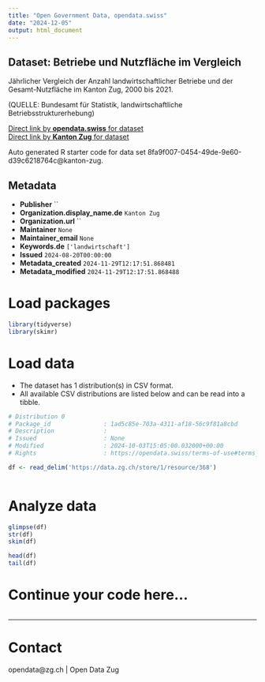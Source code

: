 ```yaml
---
title: "Open Government Data, opendata.swiss"
date: "2024-12-05"
output: html_document
---
```


## Dataset: Betriebe und Nutzfläche im Vergleich

Jährlicher Vergleich der Anzahl landwirtschaftlicher Betriebe und der Gesamt-Nutzfläche im Kanton Zug, 2000 bis 2021.

(QUELLE: Bundesamt für Statistik, landwirtschaftliche Betriebsstrukturerhebung)

[Direct link by **opendata.swiss** for dataset](https://opendata.swiss/de/dataset/betriebe-und-nutzflache-im-vergleich)<br>
[Direct link by **Kanton Zug** for dataset](https://www.zg.ch/behoerden/gesundheitsdirektion/statistikfachstelle/themen/land-und-forstwirtschaft/landwirtschaft)

Auto generated R starter code for data set 8fa9f007-0454-49de-9e60-d39c6218764c@kanton-zug.

## Metadata

- **Publisher** ``
- **Organization.display_name.de** `Kanton Zug`
- **Organization.url** ``
- **Maintainer** `None`
- **Maintainer_email** `None`
- **Keywords.de** `['landwirtschaft']`
- **Issued** `2024-08-20T00:00:00`
- **Metadata_created** `2024-11-29T12:17:51.868481`
- **Metadata_modified** `2024-11-29T12:17:51.868488`


# Load packages

```r

library(tidyverse)
library(skimr)

```

# Load data

-   The dataset has 1 distribution(s) in CSV format.
-   All available CSV distributions are listed below and can be read into a tibble.

```r

# Distribution 0
# Package_id               : 1ad5c85e-703a-4311-af18-56c9f81a8cbd
# Description              : 
# Issued                   : None
# Modified                 : 2024-10-03T15:05:00.032000+00:00
# Rights                   : https://opendata.swiss/terms-of-use#terms_by

df <- read_delim('https://data.zg.ch/store/1/resource/368')



```

# Analyze data

```r

glimpse(df)
str(df)
skim(df)

head(df)
tail(df)

```

# Continue your code here...

```r

```

------------------------------------------------------------------------

# Contact

opendata@zg.ch | Open Data Zug
